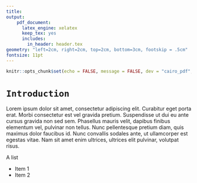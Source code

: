 ```yaml
---
title:
output:
    pdf_document:
      latex_engine: xelatex
      keep_tex: yes
      includes:
        in_header: header.tex
geometry: "left=2cm, right=2cm, top=2cm, bottom=3cm, footskip = .5cm"
fontsize: 11pt
---
```


```r
knitr::opts_chunk$set(echo = FALSE, message = FALSE, dev = "cairo_pdf", fig.width = 8)
```

# `Introduction`
Lorem ipsum dolor sit amet, consectetur adipiscing elit. Curabitur eget porta erat. Morbi consectetur est vel gravida pretium. Suspendisse ut dui eu ante cursus gravida non sed sem. Phasellus mauris velit, dapibus finibus elementum vel, pulvinar non tellus. Nunc pellentesque pretium diam, quis maximus dolor faucibus id. Nunc convallis sodales ante, ut ullamcorper est egestas vitae. Nam sit amet enim ultrices, ultrices elit pulvinar, volutpat risus.

A list

- Item 1
- Item 2

